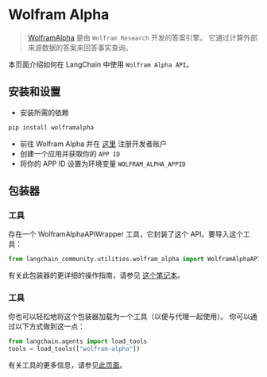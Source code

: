 # Wolfram Alpha

>[WolframAlpha](https://en.wikipedia.org/wiki/WolframAlpha) 是由 `Wolfram Research` 开发的答案引擎。
> 它通过计算外部来源数据的答案来回答事实查询。

本页面介绍如何在 LangChain 中使用 `Wolfram Alpha API`。

## 安装和设置
- 安装所需的依赖
```bash
pip install wolframalpha
```
- 前往 Wolfram Alpha 并在 [这里](https://developer.wolframalpha.com/) 注册开发者账户
- 创建一个应用并获取你的 `APP ID`
- 将你的 APP ID 设置为环境变量 `WOLFRAM_ALPHA_APPID`


## 包装器

### 工具

存在一个 WolframAlphaAPIWrapper 工具，它封装了这个 API。要导入这个工具：

```python
from langchain_community.utilities.wolfram_alpha import WolframAlphaAPIWrapper
```

有关此包装器的更详细的操作指南，请参见 [这个笔记本](/docs/integrations/tools/wolfram_alpha)。

### 工具

你也可以轻松地将这个包装器加载为一个工具（以便与代理一起使用）。
你可以通过以下方式做到这一点：
```python
from langchain.agents import load_tools
tools = load_tools(["wolfram-alpha"])
```

有关工具的更多信息，请参见[此页面](/docs/how_to/tools_builtin)。
